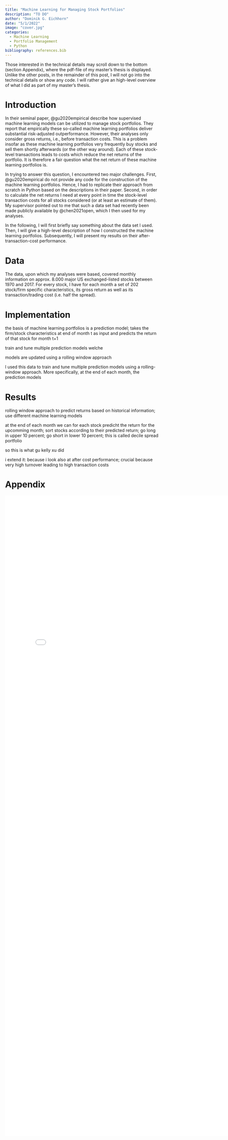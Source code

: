 ```yaml
---
title: "Machine Learning for Managing Stock Portfolios"
description: "TO DO"
author: "Dominik G. Eichhorn"
date: "5/1/2022"
image: "cover.jpg"
categories:
  - Machine Learning
  - Portfolio Management
  - Python
bibliography: references.bib
---
```



Those interested in the technical details may scroll down to the bottom (section Appendix), where the pdf-file of my master's thesis is displayed. Unlike the other posts, in the remainder of this post, I will not go into the technical details or show any code. I will rather give an high-level overview of what I did as part of my master's thesis.

# Introduction

In their seminal paper, @gu2020empirical describe how supervised machine learning models can be utilized to manage stock portfolios. They report that empirically these so-called machine learning portfolios deliver substantial risk-adjusted outperformance. However, their analyses only consider gross returns, i.e., before transaction costs. This is a problem insofar as these machine learning portfolios very frequently buy stocks and sell them shortly afterwards (or the other way around). Each of these stock-level transactions leads to costs which reduce the net returns of the portfolio. It is therefore a fair question what the net return of these machine learning portfolios is.

In trying to answer this question, I encountered two major challenges. First, @gu2020empirical do not provide any code for the construction of the machine learning portfolios. Hence, I had to replicate their approach from scratch in Python based on the descriptions in their paper. Second, in order to calculate the net returns I need at every point in time the stock-level transaction costs for all stocks considered (or at least an estimate of them). My supervisor pointed out to me that such a data set had recently been made publicly available by @chen2021open, which I then used for my analyses.

In the following, I will first briefly say something about the data set I used. Then, I will give a high-level description of how I constructed the machine learning portfolios. Subsequently, I will present my results on their after-transaction-cost performance.

# Data

The data, upon which my analyses were based, covered monthly information on approx. 8.000 major US exchanged-listed stocks between 1970 and 2017. For every stock, I have for each month a set of 202 stock/firm specific characteristics, its gross return as well as its transaction/trading cost (i.e. half the spread).

# Implementation

the basis of machine learning portfolios is a prediction model; takes the firm/stock characteristics at end of month t as input and predicts the return of that stock for month t+1

train and tune multiple prediction models welche

models are updated using a rolling window approach

I used this data to train and tune multiple prediction models using a rolling-window approach. More specifically, at the end of each month, the prediction models 

# Results

rolling window approach to predict returns based on historical information; use different machine learning models

at the end of each month we can for each stock predicht the return for the upcomming month; sort stocks according to their predicted return; go long in upper 10 percent; go short in lower 10 percent; this is called decile spread portfolio

so this is what gu kelly xu did

i extend it: because i look also at after cost performance; crucial because very high turnover leading to high transaction costs

# Appendix

```{=html}
<embed src="Thesis.pdf" width="800px" height="2100px" />
```